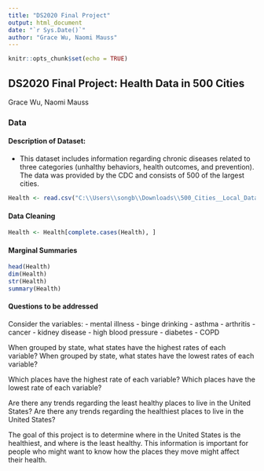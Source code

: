 ```yaml
---
title: "DS2020 Final Project"
output: html_document
date: "`r Sys.Date()`"
author: "Grace Wu, Naomi Mauss"
---
```


```r
knitr::opts_chunk$set(echo = TRUE)
```

## DS2020 Final Project: Health Data in 500 Cities

Grace Wu, Naomi Mauss

### Data

#### Description of Dataset:

-   This dataset includes information regarding chronic diseases related to three categories (unhalthy behaviors, health outcomes, and prevention). The data was provided by the CDC and consists of 500 of the largest cities.

```r
Health <- read.csv("C:\\Users\\songb\\Downloads\\500_Cities__Local_Data_for_Better_Health__2019_release_20250331.csv")
```

#### Data Cleaning
```r

Health <- Health[complete.cases(Health), ]

```

#### Marginal Summaries
```r
head(Health)
dim(Health)
str(Health)
summary(Health)
```

#### Questions to be addressed

Consider the variables:
- mental illness
- binge drinking
- asthma
- arthritis
- cancer
- kidney disease
- high blood pressure
- diabetes
- COPD

When grouped by state, what states have the highest rates of each variable?
When grouped by state, what states have the lowest rates of each variable?

Which places have the highest rate of each variable?
Which places have the lowest rate of each variable?

Are there any trends regarding the least healthy places to live in the United States?
Are there any trends regarding the healthiest places to live in the United States?

The goal of this project is to determine where in the United States is the healthiest, and where is the least healthy. This information is important for people who might want to know how the places they move might affect their health.

